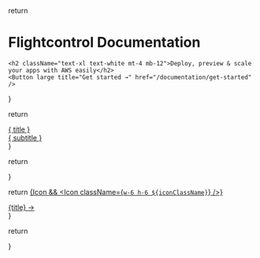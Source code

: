 
  return <div className="hero-gradient rounded-lg px-12 py-16 not-prose antialiased">
    <h1 className="text-4xl text-white font-bold">Flightcontrol Documentation</h1>
    
    <h2 className="text-xl text-white mt-4 mb-12">Deploy, preview & scale your apps with AWS easily</h2>
    <Button large title="Get started →" href="/documentation/get-started" />
  </div>
}

<Hero />

  return <a href={href} className="unstyled-link flex flex-row items-center gap-4 p-4 rounded-md hover:bg-gray-50 cursor-pointer transition not-prose">
      <div className="w-16 h-16 border border-fuchsia-100 p-3 text-fuchsia-700 rounded-md">
        <Icon />
      </div>
      <div className="flex flex-col col-span-3 gap-1 flex-grow">
        <div className="text-lg font-medium not-prose">{ title }</div>
        <div className="text-gray-500 no-underline">{ subtitle }</div>
      </div>
    </a>
}

  return <div className="grid grid-cols-1 sm:grid-cols-2 gap-4 prose max-w-full w-full">
    <HeroLinkCard
      href="/documentation"
      title="Getting Started"
      subtitle="Learn the basics to get up and running."
      Icon={BookIcon}
    />
    <HeroLinkCard
      href="/http-api"
      title="API Reference"
      subtitle="Dig into the core of the Flightcontrol API."
      Icon={PaperIcon}
    />
    <HeroLinkCard
      href="/roadmap"
      title="Roadmap"
      subtitle="See what we've shipped and what's next."
      Icon={DoneIcon}
    />
    <HeroLinkCard
      href="/troubleshooting"
      title="Troubleshooting"
      subtitle="Get help fixing common problems."
      Icon={SupportIcon}
    />
  </div>
}

<HeroLinkCards />

  return <a href={href} className="unstyled-link flex flex-row gap-4 items-center px-4 py-2 hover:opacity-80 transition">
      {Icon && <Icon className={`w-6 h-6 ${iconClassName}`} />}
      <div className="flex-grow">{title} →</div>
    </a>
}

  return <div className="grid grid-cols-1 sm:grid-cols-2">
    <div>
      <HeroExtraLink
          Icon={DiscordIcon}
          title="Join us on Discord"
          href="https://discord.gg/yY8rSPrD6q"
          iconClassName="text-[#5A64EA]"
        />
      <HeroExtraLink
          Icon={TwitterIcon}
          title="Follow us on Twitter"
          href="https://twitter.com/flightcontrolhq"
          iconClassName="text-[#1DA1F2]"
        />
      </div>
      <div>
        <HeroExtraLink
            title="Flightcontrol Dashboard"
            href="http://app.flightcontrol.dev/"
          />
      </div>
    </div>
}

<HeroExtraLinks />
